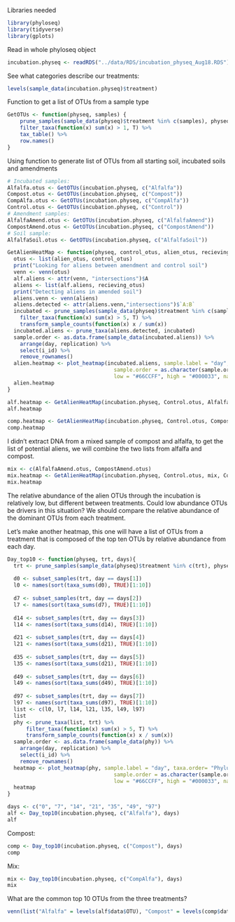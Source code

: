 Libraries needed
```r
library(phyloseq)
library(tidyverse)
library(gplots)
```

Read in whole phyloseq object
```r
incubation.physeq <- readRDS("../data/RDS/incubation_physeq_Aug18.RDS")
```

See what categories describe our treatments:
```r
levels(sample_data(incubation.physeq)$treatment)
```

Function to get a list of OTUs from a sample type
```r
GetOTUs <- function(physeq, samples) {
    prune_samples(sample_data(physeq)$treatment %in% c(samples), physeq) %>%
    filter_taxa(function(x) sum(x) > 1, T) %>%
    tax_table() %>%
    row.names()
}
```

Using function to generate list of OTUs from all starting soil, incubated soils and amendments
```r
# Incubated samples:
Alfalfa.otus <- GetOTUs(incubation.physeq, c("Alfalfa"))
Compost.otus <- GetOTUs(incubation.physeq, c("Compost"))
CompAlfa.otus <- GetOTUs(incubation.physeq, c("CompAlfa"))
Control.otus <- GetOTUs(incubation.physeq, c("Control"))
# Amendment samples:
AlfalfaAmend.otus <- GetOTUs(incubation.physeq, c("AlfalfaAmend"))
CompostAmend.otus <- GetOTUs(incubation.physeq, c("CompostAmend"))
# Soil sample:
AlfalfaSoil.otus <- GetOTUs(incubation.physeq, c("AlfalfaSoil"))
```

```r
GetAlienHeatMap <- function(physeq, control_otus, alien_otus, recieving_otus, samples){
  otus <- list(alien_otus, control_otus) 
  print("Looking for aliens between amendment and control soil")
  venn <- venn(otus)
  alf.aliens <- attr(venn, "intersections")$A
  aliens <- list(alf.aliens, recieving_otus)
  print("Detecting aliens in amended soil")
  aliens.venn <- venn(aliens)
  aliens.detected <- attr(aliens.venn,"intersections")$`A:B`
  incubated <- prune_samples(sample_data(physeq)$treatment %in% c(samples), physeq) %>%
    filter_taxa(function(x) sum(x) > 5, T) %>%
    transform_sample_counts(function(x) x / sum(x)) 
  incubated.aliens <- prune_taxa(aliens.detected, incubated)
  sample.order <- as.data.frame(sample_data(incubated.aliens)) %>%
    arrange(day, replication) %>%
    select(i_id) %>%
    remove_rownames()   
  alien.heatmap <- plot_heatmap(incubated.aliens, sample.label = "day", taxa.order= "Phylum", taxa.label = "Genus",
                                  sample.order = as.character(sample.order$i_id), 
                                  low = "#66CCFF", high = "#000033", na.value = "white")
  alien.heatmap
}
```

```r
alf.heatmap <- GetAlienHeatMap(incubation.physeq, Control.otus, AlfalfaAmend.otus, Alfalfa.otus, c("Alfalfa"))
alf.heatmap
```
```r
comp.heatmap <- GetAlienHeatMap(incubation.physeq, Control.otus, CompostAmend.otus, Compost.otus, c("Compost"))
comp.heatmap
```

I didn't extract DNA from a mixed sample of compost and alfalfa, to get the list of potential aliens, we will combine the two lists from alfalfa and compost.

```r
mix <- c(AlfalfaAmend.otus, CompostAmend.otus)
mix.heatmap <- GetAlienHeatMap(incubation.physeq, Control.otus, mix, CompAlfa.otus, c("CompAlfa"))
mix.heatmap
```

The relative abundance of the alien OTUs through the incubation is relatively low, but different between treatments. Could low abundance OTUs be drivers in this situation? We should compare the relative abundance of the dominant OTUs from each treatment.

Let's make another heatmap, this one will have a list of OTUs from a treatment that is composed of the top ten OTUs by relative abundance from each day. 

```r
Day_top10 <- function(physeq, trt, days){
  trt <- prune_samples(sample_data(physeq)$treatment %in% c(trt), physeq)
  
  d0 <- subset_samples(trt, day == days[1]) 
  l0 <- names(sort(taxa_sums(d0), TRUE)[1:10])
  
  d7 <- subset_samples(trt, day == days[2]) 
  l7 <- names(sort(taxa_sums(d7), TRUE)[1:10])   
  
  d14 <- subset_samples(trt, day == days[3]) 
  l14 <- names(sort(taxa_sums(d14), TRUE)[1:10])   
  
  d21 <- subset_samples(trt, day == days[4]) 
  l21 <- names(sort(taxa_sums(d21), TRUE)[1:10])
  
  d35 <- subset_samples(trt, day == days[5]) 
  l35 <- names(sort(taxa_sums(d21), TRUE)[1:10])
  
  d49 <- subset_samples(trt, day == days[6]) 
  l49 <- names(sort(taxa_sums(d49), TRUE)[1:10])
  
  d97 <- subset_samples(trt, day == days[7])
  l97 <- names(sort(taxa_sums(d97), TRUE)[1:10])
  list <- c(l0, l7, l14, l21, l35, l49, l97)
  list
  phy <- prune_taxa(list, trt) %>%
      filter_taxa(function(x) sum(x) > 5, T) %>%
      transform_sample_counts(function(x) x / sum(x))
  sample.order <- as.data.frame(sample_data(phy)) %>%
    arrange(day, replication) %>%
    select(i_id) %>%
    remove_rownames()   
  heatmap <- plot_heatmap(phy, sample.label = "day", taxa.order= "Phylum", taxa.label = "Genus",
                                  sample.order = as.character(sample.order$i_id), 
                                  low = "#66CCFF", high = "#000033", na.value = "white")
  heatmap
}
```

```r

days <- c("0", "7", "14", "21", "35", "49", "97")
alf <- Day_top10(incubation.physeq, c("Alfalfa"), days)
alf
```

Compost:
```r
comp <- Day_top10(incubation.physeq, c("Compost"), days)
comp
```

Mix:
```r
mix <- Day_top10(incubation.physeq, c("CompAlfa"), days)
mix
```

What are the common top 10 OTUs from the three treatments?
```r
venn(list("Alfalfa" = levels(alf$data$OTU), "Compost" = levels(comp$data$OTU), "Mix" = levels(mix$data$OTU)))
```


